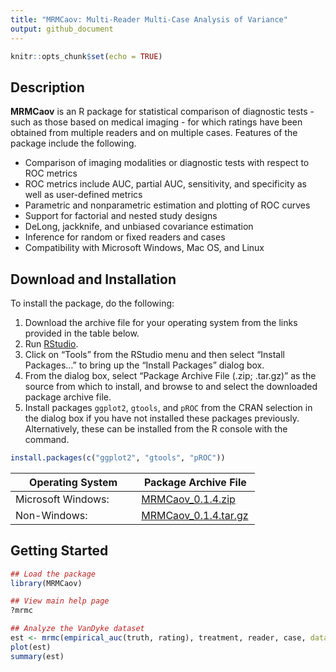 ```yaml
---
title: "MRMCaov: Multi-Reader Multi-Case Analysis of Variance"
output: github_document
---
```


```r
knitr::opts_chunk$set(echo = TRUE)
```

## Description

**MRMCaov** is an R package for statistical comparison of diagnostic tests - such as those based on medical imaging - for which ratings have been obtained from multiple readers and on multiple cases.  Features of the package include the following.

* Comparison of imaging modalities or diagnostic tests with respect to ROC metrics
* ROC metrics include AUC, partial AUC, sensitivity, and specificity as well as user-defined metrics
* Parametric and nonparametric estimation and plotting of ROC curves
* Support for factorial and nested study designs
* DeLong, jackknife, and unbiased covariance estimation
* Inference for random or fixed readers and cases
* Compatibility with Microsoft Windows, Mac OS, and Linux


## Download and Installation

To install the package, do the following:

1. Download the archive file for your operating system from the links provided in the table below.
2. Run [RStudio](https://www.rstudio.com/products/rstudio/).
3. Click on "Tools" from the RStudio menu and then select "Install Packages..." to bring up the "Install Packages" dialog box.
4. From the dialog box, select "Package Archive File (.zip; .tar.gz)" as the source from which to install, and browse to and select the downloaded package archive file.
5. Install packages `ggplot2`, `gtools`, and `pROC` from the CRAN selection in the dialog box if you have not installed these packages previously.  Alternatively, these can be installed from the R console with the command.

```r
install.packages(c("ggplot2", "gtools", "pROC"))
```

| Operating System      | Package Archive File | 
|-----------------------|----------------------|
| Microsoft Windows: | [MRMCaov_0.1.4.zip](https://iowa-my.sharepoint.com/:u:/g/personal/bjsmith_uiowa_edu/EdvySJhOuwhJiZFeuczm1AgBNAnv9GIEYeqxkl3u42UI3g) |
| Non-Windows: | [MRMCaov_0.1.4.tar.gz](https://iowa-my.sharepoint.com/:u:/g/personal/bjsmith_uiowa_edu/EUU-MZ2Rk-1PjqQeg7OTFiwB_0XSUg_lKtdqAdp0bp5vnQ) |


## Getting Started

```r
## Load the package
library(MRMCaov)

## View main help page
?mrmc

## Analyze the VanDyke dataset
est <- mrmc(empirical_auc(truth, rating), treatment, reader, case, data = VanDyke)
plot(est)
summary(est)
```
